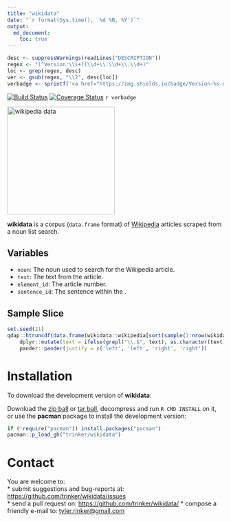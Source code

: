 ```yaml
---
title: "wikidata"
date: "`r format(Sys.time(), '%d %B, %Y')`"
output:
  md_document:
    toc: true      
---
```


```r
desc <- suppressWarnings(readLines("DESCRIPTION"))
regex <- "(^Version:\\s+)(\\d+\\.\\d+\\.\\d+)"
loc <- grep(regex, desc)
ver <- gsub(regex, "\\2", desc[loc])
verbadge <- sprintf('<a href="https://img.shields.io/badge/Version-%s-orange.svg"><img src="https://img.shields.io/badge/Version-%s-orange.svg" alt="Version"/></a></p>', ver, ver)
````

[![Build Status](https://travis-ci.org/trinker/wikidata.svg?branch=master)](https://travis-ci.org/trinker/wikidata)
[![Coverage Status](https://coveralls.io/repos/trinker/wikidata/badge.svg?branch=master)](https://coveralls.io/r/trinker/wikidata?branch=master)
`r verbadge`

<img src="inst/wikidata_logo/wiki.png" width="250" alt="wikipedia data">  


**wikidata** is a corpus (`data.frame` format) of [Wikipedia](https://www.wikipedia.org/) articles scraped from a noun list search.

## Variables


* `noun`: The noun used to search for the Wikipedia article.
* `text`:  The text from the article.
* `element_id`:  The article number.
* `sentence_id`:  The sentence within the \code{element_id}.

## Sample Slice

```r
set.seed(21)
qdap::htruncdf(data.frame(wikidata::wikipedia[sort(sample(1:nrow(wikidata::wikipedia), 7)),]), 7, 100) %>%
    dplyr::mutate(text = ifelse(grepl("\\.$", text), as.character(text), paste0(text, "..."))) %>%
    pander::pander(justify = c('left', 'left', 'right', 'right'))
```

# Installation

To download the development version of **wikidata**:

Download the [zip ball](https://github.com/trinker/wikidata/zipball/master) or [tar ball](https://github.com/trinker/wikidata/tarball/master), decompress and run `R CMD INSTALL` on it, or use the **pacman** package to install the development version:

```r
if (!require("pacman")) install.packages("pacman")
pacman::p_load_gh("trinker/wikidata")
```

# Contact

You are welcome to:    
* submit suggestions and bug-reports at: <https://github.com/trinker/wikidata/issues>    
* send a pull request on: <https://github.com/trinker/wikidata/>
* compose a friendly e-mail to: <tyler.rinker@gmail.com>    
